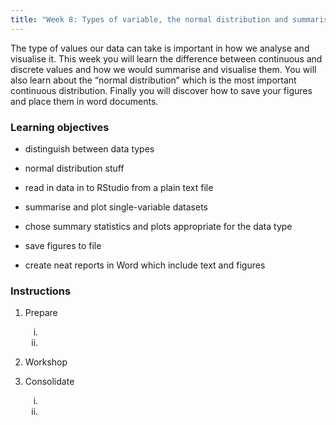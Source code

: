 ```yaml
---
title: "Week 8: Types of variable, the normal distribution and summarising data"
---
```


The type of values our data can take is important in how we analyse and visualise it. This week you will learn the difference between continuous and discrete values and how we would summarise and visualise them. You will also learn about the "normal distribution" which is the most important continuous distribution. Finally you will discover how to save your figures and place them in word documents.

### Learning objectives

-   distinguish between data types

-   normal distribution stuff

-   read in data in to RStudio from a plain text file

-   summarise and plot single-variable datasets

-   chose summary statistics and plots appropriate for the data type

-   save figures to file

-   create neat reports in Word which include text and figures

### Instructions

1.  Prepare

    i.  

    ii. 

2.  Workshop

3.  Consolidate

    i.  

    ii. 
